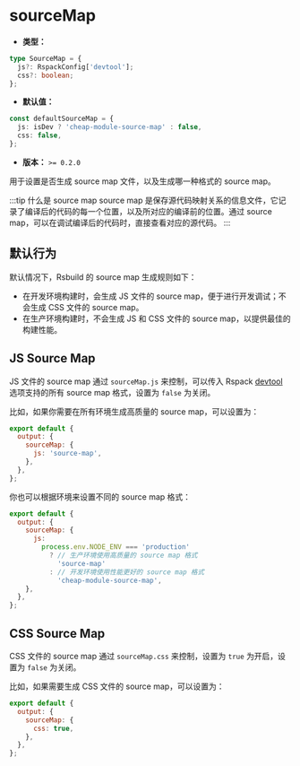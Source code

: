 # sourceMap

- **类型：**

```ts
type SourceMap = {
  js?: RspackConfig['devtool'];
  css?: boolean;
};
```

- **默认值：**

```ts
const defaultSourceMap = {
  js: isDev ? 'cheap-module-source-map' : false,
  css: false,
};
```

- **版本：** `>= 0.2.0`

用于设置是否生成 source map 文件，以及生成哪一种格式的 source map。

:::tip 什么是 source map
source map 是保存源代码映射关系的信息文件，它记录了编译后的代码的每一个位置，以及所对应的编译前的位置。通过 source map，可以在调试编译后的代码时，直接查看对应的源代码。
:::

## 默认行为

默认情况下，Rsbuild 的 source map 生成规则如下：

- 在开发环境构建时，会生成 JS 文件的 source map，便于进行开发调试；不会生成 CSS 文件的 source map。
- 在生产环境构建时，不会生成 JS 和 CSS 文件的 source map，以提供最佳的构建性能。

## JS Source Map

JS 文件的 source map 通过 `sourceMap.js` 来控制，可以传入 Rspack [devtool](https://rspack.dev/zh/config/devtool) 选项支持的所有 source map 格式，设置为 `false` 为关闭。

比如，如果你需要在所有环境生成高质量的 source map，可以设置为：

```js
export default {
  output: {
    sourceMap: {
      js: 'source-map',
    },
  },
};
```

你也可以根据环境来设置不同的 source map 格式：

```js
export default {
  output: {
    sourceMap: {
      js:
        process.env.NODE_ENV === 'production'
          ? // 生产环境使用高质量的 source map 格式
            'source-map'
          : // 开发环境使用性能更好的 source map 格式
            'cheap-module-source-map',
    },
  },
};
```

## CSS Source Map

CSS 文件的 source map 通过 `sourceMap.css` 来控制，设置为 `true` 为开启，设置为 `false` 为关闭。

比如，如果需要生成 CSS 文件的 source map，可以设置为：

```js
export default {
  output: {
    sourceMap: {
      css: true,
    },
  },
};
```
